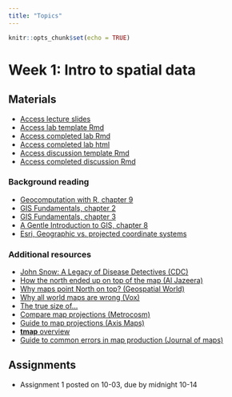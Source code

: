 ```yaml
---
title: "Topics"
---
```


```r
knitr::opts_chunk$set(echo = TRUE)
```
# Week 1: Intro to spatial data
## Materials
-   [Access lecture slides](lectures/week1.pdf)
-   [Access lab template Rmd](labs/week1-template.Rmd)
-   [Access completed lab Rmd](labs/week1.Rmd)
-   [Access completed lab html](labs/week1.html)
-   [Access discussion template Rmd](discussion/week1_skeleton.Rmd)
-   [Access completed discussion Rmd](discussion/week1_discussion.Rmd)
<!-- -   [Access lab html](labs/week1.html) -->

### Background reading
-   [Geocomputation with R, chapter 9](https://geocompr.robinlovelace.net/adv-map.html)
-   [GIS Fundamentals, chapter 2](readings/Bolstad-chapter2-part1.pdf)
-   [GIS Fundamentals, chapter 3](readings/Bolstad-chapter3.pdf)
-   [A Gentle Introduction to GIS, chapter 8](https://docs.qgis.org/3.16/en/docs/gentle_gis_introduction/coordinate_reference_systems.html)
-   [Esri, Geographic vs. projected coordinate systems](https://www.esri.com/arcgis-blog/products/arcgis-pro/mapping/gcs_vs_pcs/#:~:text=What%20is%20the%20difference%20between,map%20or%20a%20computer%20screen.)

### Additional resources
-   [John Snow: A Legacy of Disease Detectives (CDC)](https://blogs.cdc.gov/publichealthmatters/2017/03/a-legacy-of-disease-detectives/)
-   [How the north ended up on top of the map (Al Jazeera)](http://america.aljazeera.com/opinions/2014/2/maps-cartographycolonialismnortheurocentricglobe.html)
-   [Why maps point North on top? (Geospatial World)](https://www.geospatialworld.net/blogs/why-maps-point-north-on-top/)
-   [Why all world maps are wrong (Vox)](https://www.youtube.com/watch?v=kIID5FDi2JQ&t=3s)
-   [The true size of...](https://www.thetruesize.com/#?borders=1~!MTc4MDE0MDY.MzM4MTc4*MzYwMDAwMDA(MA~!CONTIGUOUS_US*MTAwMjQwNzU.MjUwMjM1MTc(MTc1)MA~!IN*NTI2NDA1MQ.Nzg2MzQyMQ)Mg~!CN*OTkyMTY5Nw.NzMxNDcwNQ(MjI1)MQ)
-   [Compare map projections (Metrocosm)](http://metrocosm.com/compare-map-projections.html)
-   [Guide to map projections (Axis Maps)](https://www.axismaps.com/guide/map-projections)
-   [**tmap** overview](https://r-tmap.github.io/tmap-book/)
-   [Guide to common errors in map production (Journal of maps)](https://files.taylorandfrancis.com/TJOM-suppmaterial-quick-guide.pdf)

## Assignments
-   Assignment 1 posted on 10-03, due by midnight 10-14

<!-- # Week 10: Active remote sensing -->
<!-- ## Lecture -->
<!-- ### Class materials -->
<!-- -   [Access lecture slides](lectures/week10.pdf) -->

<!-- ### Lab -->
<!-- -   [Optional LiDAR lab from EarthLab](https://www.earthdatascience.org/courses/use-data-open-source-python/data-stories/what-is-lidar-data/explore-lidar-point-clouds-plasio/) -->

<!-- ### Background reading -->
<!-- -   [Remote Sensing of the Environment, chapter 9](readings/Jensen-chapter9.pdf)\ -->
<!-- -   [Introduction to Lidar Remote Sensing Data (EarthLab)](https://www.earthdatascience.org/courses/use-data-open-source-python/data-stories/what-is-lidar-data/)\ -->
<!-- -  [Introduction to Interpreting Digital RADAR Images (MicroImages Inc.)](readings/MicroImages-RADAR-tutorial.pdf)  -->


<!-- ## Assignments -->
<!-- -   Assignment 4 posted on 11-16, due by midnight 12-03 -->



<!-- # Week 9: Image classification -->
<!-- ## Lecture -->
<!-- ### Class materials -->
<!-- -   [Access lecture slides](lectures/week9.pdf) -->

<!-- ## Lab -->
<!-- ### Class materials -->
<!-- -   [Download data](https://drive.google.com/drive/folders/1ON8FbDqcTjg2PKHmNGgyN7odTqpOnXla?usp=sharing) -->
<!-- -   [Access lab Rmd](labs/week9.Rmd)\ -->
<!-- -   [Access lab html](labs/week9.html) -->

<!-- ## Assignments -->
<!-- -   Assignment 4 posted on 11-16, due by midnight 12-03 -->

<!-- # Week 8: Remote sensing of vegetation -->
<!-- ## Lecture -->
<!-- ### Class materials -->
<!-- -   [Access lecture slides](lectures/week8.pdf) -->

<!-- ## Lab -->
<!-- ### Class materials -->
<!-- -   [Download data](https://drive.google.com/file/d/1e9ZwWoC6kmqy5r7WtDOkabYa02jMx_sd/view?usp=sharing) -->
<!-- -   [Access lab outline Rmd](labs/week8-outline.Rmd) -->
<!-- -   [Access lab Rmd](labs/week8.Rmd) -->
<!-- -   [Access lab html](labs/week8.html)\ -->


<!-- ### Background reading -->
<!-- -   [Remote Sensing of the Environment, chapter 10](readings/Jensen-chapter10.pdf) -->

<!-- **Note:** expert panel on hyperspectral remote sensing on Monday -->

<!-- ## Assignments -->
<!-- -   Assignment 4 posted on 11-16, due by midnight 12-03 -->

<!-- # Week 7: RS data collection -->
<!-- ## Lecture -->
<!-- ### Monday -->
<!-- -   [Access lecture slides](lectures/week7.pdf) -->
<!-- -   [Access lab Rmd](labs/week5.Rmd) -->
<!-- -   [Access lab html](labs/week5.html)\ -->
<!-- -   [CHECK IN](https://forms.gle/ugih7kuJrhSTaQgQ7) -->

<!-- ### Wednesday -->
<!-- -   [Access lecture slides](lectures/week7-pt2.pdf) -->
<!-- -   [EOSDIS Worldview](https://worldview.earthdata.nasa.gov/?l=Reference_Labels_15m(hidden),Reference_Features_15m(hidden),Coastlines_15m,MODIS_Terra_SurfaceReflectance_Bands121,MODIS_Terra_CorrectedReflectance_Bands721,MODIS_Terra_CorrectedReflectance_Bands367&lg=true&l1=Reference_Labels_15m(hidden),Reference_Features_15m(hidden),Coastlines_15m,MODIS_Terra_CorrectedReflectance_TrueColor&lg1=true&ca=true&cv=39&t=2022-11-01-T22%3A42%3A21Z&t1=2022-11-01-T22%3A42%3A21Z) -->
<!-- -   [MODIS specifications](https://modis.gsfc.nasa.gov/about/specifications.php) -->
<!-- -   [CHECK IN](https://forms.gle/A928QG79MmUQtdzJ6) -->

<!-- ### Background reading -->
<!-- -   [Why is that forest red and cloud blue? (NASA Earth Observatory)](https://earthobservatory.nasa.gov/features/FalseColor) -->
<!-- -   [Remote Sensing of the Environment, chapter 1](readings/Jensen-chapter1.pdf) -->
<!-- -   [Remote Sensing of the Environment, chapter 2](readings/Jensen-chapter2.pdf) -->

<!-- ## Assignments -->
<!-- -   Assignment 3 posted on 10-26, due by midnight 11-12 -->


<!-- # Week 6: Intro to remote sensing -->
<!-- ## Lecture -->
<!-- ### Class materials -->
<!-- -   [Access lecture slides](lectures/week6.pdf) -->

<!-- ## Lab -->
<!-- -   No class on Wednesday 11/2 -->

<!-- ## Assignments -->
<!-- -   Assignment 3 posted on 10-26, due by midnight 11-12 -->

<!-- # Week 5: Raster operations -->
<!-- ## Lecture -->
<!-- ### Class materials -->
<!-- -   [Access lecture slides](lectures/week5.pdf) -->

<!-- ## Lab -->
<!-- ### Class materials  -->
<!-- -   [Access lab Rmd](labs/week5.Rmd) -->
<!-- -   [Access lab html](labs/week5.html) -->

<!-- ### Background reading -->
<!-- -   [Geocomputation with R, chapter 3](https://geocompr.robinlovelace.net/attr.html)   -->
<!-- -   [Geocomputation with R, chapter 4](https://geocompr.robinlovelace.net/spatial-operations.html) -->
<!-- -   [Geocomputation with R, chapter 5](https://geocompr.robinlovelace.net/geometry-operations.html) -->

<!-- ## Assignments -->
<!-- -   Assignment 3 posted on 10-26, due by midnight 11-12 -->


<!-- # Week 4: Expert panel + vector operations (cont'd) -->
<!-- ## Lecture -->
<!-- ### Class materials -->
<!-- -   [Access spatial data science expert panel slides](lectures/week4.pdf) -->

<!-- ## Lab -->
<!-- ### Class materials (continued from week 3) -->
<!-- -   [Access lab Rmd](labs/week3.Rmd) -->
<!-- -   [Access lab html](labs/week3.html) -->

<!-- ### Background reading (continued from week 3) -->
<!-- -   [Geocomputation with R, chapter 4](https://geocompr.robinlovelace.net/spatial-operations.html) -->
<!-- -   [Geocomputation with R, chapter 5](https://geocompr.robinlovelace.net/geometry-operations.html) -->

<!-- ### Additional resources -->
<!-- -   [**sf** overview](https://r-spatial.github.io/sf/index.html) -->

<!-- ## Assignments -->
<!-- -   Assignment 2 posted on 10-12, due by midnight 10-22 -->

<!-- # Week 3: Vector operations -->
<!-- ## Lecture -->
<!-- ### Class materials -->
<!-- -   [Access lecture slides](lectures/week3.pdf) -->

<!-- ### Background reading -->
<!-- -   [GIS Fundamentals, chapter 9 part 1](readings/Bolstad-chapter9-part1.pdf) -->

<!-- ### Additional resources -->
<!-- -   [Douglas-Peucker Algorithm (Cartography Playground)](https://cartography-playground.gitlab.io/playgrounds/douglas-peucker-algorithm/)   -->
<!-- -   [Visvalingam's Algorithm (Mike Bostok)](https://bost.ocks.org/mike/simplify/ -->
<!-- ) -->

<!-- ## Lab -->
<!-- ### Class materials -->
<!-- -   [CHECK IN](https://forms.gle/zrj8V6HyL9ro4Xmn7) -->
<!-- -   [Access lab Rmd](labs/week3.Rmd) -->
<!-- -   [Access lab html](labs/week3.html) -->

<!-- ### Background reading -->
<!-- -   [Geocomputation with R, chapter 4](https://geocompr.robinlovelace.net/spatial-operations.html) -->
<!-- -   [Geocomputation with R, chapter 5](https://geocompr.robinlovelace.net/geometry-operations.html) -->

<!-- ### Additional resources -->
<!-- -   [**sf** overview](https://r-spatial.github.io/sf/index.html) -->

<!-- ## Assignments -->
<!-- -   Assignment 2 posted on 10-12, due by midnight 10-22 -->

<!-- # Week 2: Intro to vector data -->
<!-- ## Lecture -->
<!-- ### Class materials -->
<!-- -   [Access lecture slides](lectures/week2.pdf) -->

<!-- ### Background reading -->
<!-- -   [GIS Fundamentals, chapter 2 part 2](readings/Bolstad-chapter2-part2.pdf) -->
<!-- -   [Geocomputation with R, chapter 2](https://geocompr.robinlovelace.net/spatial-class.html) -->


<!-- ## Lab -->
<!-- ### Class materials -->
<!-- -   [CHECK IN](https://forms.gle/qj3MaCb97DZddhnk8) -->
<!-- -   [Access lab Rmd](labs/week2.Rmd) -->
<!-- -   [Access lab html](labs/week2.html) -->

<!-- ### Background reading -->
<!-- -   [Geocomputation with R, chapter 3](https://geocompr.robinlovelace.net/attr.html) -->

<!-- ### Additional resources -->
<!-- -   [**sf** overview](https://r-spatial.github.io/sf/index.html) -->

<!-- ## Assignments -->
<!-- -   Assignment 1 posted on 9-28, due by midnight 10-08 -->




